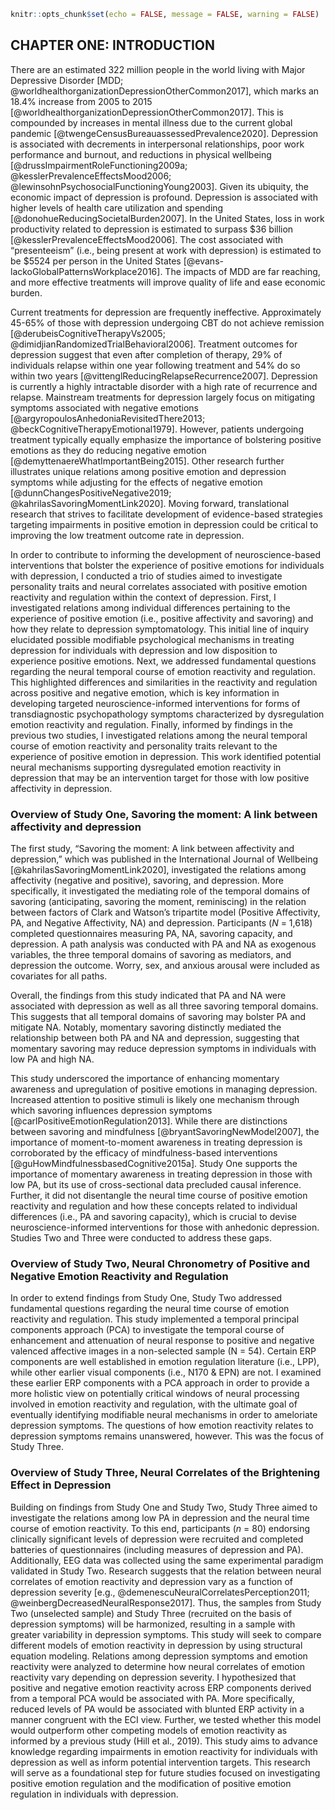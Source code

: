 ```r
knitr::opts_chunk$set(echo = FALSE, message = FALSE, warning = FALSE)
```
## CHAPTER ONE: INTRODUCTION

There are an estimated 322 million people in the world living with Major Depressive Disorder [MDD; @worldhealthorganizationDepressionOtherCommon2017], which marks an 18.4% increase from 2005 to 2015 [@worldhealthorganizationDepressionOtherCommon2017].
This is compounded by increases in mental illness due to the current global pandemic [@twengeCensusBureauassessedPrevalence2020]. 
Depression is associated with decrements in interpersonal relationships, poor work performance and burnout, and reductions in physical wellbeing [@drussImpairmentRoleFunctioning2009a; @kesslerPrevalenceEffectsMood2006; @lewinsohnPsychosocialFunctioningYoung2003].
Given its ubiquity, the economic impact of depression is profound.
Depression is associated with higher levels of health care utilization and spending [@donohueReducingSocietalBurden2007].
In the United States, loss in work productivity related to depression is estimated to surpass \$36 billion [@kesslerPrevalenceEffectsMood2006].
The cost associated with “presenteeism” (i.e., being present at work with depression) is estimated to be \$5524 per person in the United States [@evans-lackoGlobalPatternsWorkplace2016].
The impacts of MDD are far reaching, and more effective treatments will improve quality of life and ease economic burden. 

Current treatments for depression are frequently ineffective. 
Approximately 45-65% of those with depression undergoing CBT do not achieve remission [@derubeisCognitiveTherapyVs2005; @dimidjianRandomizedTrialBehavioral2006].
Treatment outcomes for depression suggest that even after completion of therapy, 29% of individuals relapse within one year following treatment and 54% do so within two years [@vittenglReducingRelapseRecurrence2007].
Depression is currently a highly intractable disorder with a high rate of recurrence and relapse.
Mainstream treatments for depression largely focus on mitigating symptoms associated with negative emotions [@argyropoulosAnhedoniaRevisitedThere2013; @beckCognitiveTherapyEmotional1979].
However, patients undergoing treatment typically equally emphasize the importance of bolstering positive emotions as they do reducing negative emotion [@demyttenaereWhatImportantBeing2015].
Other research further illustrates unique relations among positive emotion and depression symptoms while adjusting for the effects of negative emotion [@dunnChangesPositiveNegative2019; @kahrilasSavoringMomentLink2020]. 
Moving forward, translational research that strives to facilitate development of evidence-based strategies targeting impairments in positive emotion in depression could be critical to improving the low treatment outcome rate in depression.

In order to contribute to informing the development of neuroscience-based interventions that bolster the experience of positive emotions for individuals with depression, I conducted a trio of studies aimed to investigate personality traits and neural correlates associated with positive emotion reactivity and regulation within the context of depression. First, I investigated relations among individual differences pertaining to the experience of positive emotion (i.e., positive affectivity and savoring) and how they relate to depression symptomatology. This initial line of inquiry elucidated possible modifiable psychological mechanisms in treating depression for individuals with depression and low disposition to experience positive emotions. Next, we addressed fundamental questions regarding the neural temporal course of emotion reactivity and regulation. This highlighted differences and similarities in the  reactivity and regulation across positive and negative emotion, which is key information in developing targeted neuroscience-informed interventions for forms of transdiagnostic psychopathology symptoms characterized by dysregulation emotion reactivity and regulation. Finally, informed by findings in the previous two studies, I investigated relations among the neural temporal course of emotion reactivity and personality traits relevant to the experience of positive emotion in depression. This work identified potential neural mechanisms supporting dysregulated emotion reactivity in depression that may be an intervention target for those with low positive affectivity in depression.

### Overview of Study One, Savoring the moment: A link between affectivity and depression

The first study, “Savoring the moment: A link between affectivity and depression,” which was published in the International Journal of Wellbeing [@kahrilasSavoringMomentLink2020], investigated the relations among affectivity (negative and positive), savoring, and depression.
More specifically, it investigated the mediating role of the temporal domains of savoring (anticipating, savoring the moment, reminiscing) in the relation between factors of Clark and Watson’s tripartite model (Positive Affectivity, PA, and Negative Affectivity, NA) and depression.
Participants ($N$ = 1,618) completed questionnaires measuring PA, NA, savoring capacity, and depression.
A path analysis was conducted with PA and NA as exogenous variables, the three temporal domains of savoring as mediators, and depression the outcome. Worry, sex, and anxious arousal were included as covariates for all paths.

Overall, the findings from this study indicated that PA and NA were associated with depression as well as all three savoring temporal domains.
This suggests that all temporal domains of savoring may bolster PA and mitigate NA.
Notably, momentary savoring distinctly mediated the relationship between both PA and NA and depression, suggesting that  momentary savoring may reduce depression symptoms in individuals with low PA and high NA.

This study underscored the importance of enhancing momentary awareness and upregulation of positive emotions in managing depression. Increased attention to positive stimuli is likely one mechanism through which savoring influences depression symptoms [@carlPositiveEmotionRegulation2013].
While there are distinctions between savoring and mindfulness [@bryantSavoringNewModel2007], the importance of moment-to-moment awareness in treating depression is corroborated by the efficacy of mindfulness-based interventions [@guHowMindfulnessbasedCognitive2015a].
Study One supports the importance of momentary awareness in treating depression in those with low PA, but its use of cross-sectional data precluded causal inference.
Further, it did not disentangle the neural time course of positive emotion reactivity and regulation and how these concepts related to individual differences (i.e., PA and savoring capacity), which is crucial to devise neuroscience-informed interventions for those with anhedonic depression.
Studies Two and Three were conducted to address these gaps.

### Overview of Study Two, Neural Chronometry of Positive and Negative Emotion Reactivity and Regulation

In order to extend findings from Study One, Study Two addressed fundamental questions regarding the neural time course of emotion reactivity and regulation. This study implemented a temporal principal components approach (PCA) to investigate the temporal course of enhancement and attenuation of neural response to positive and negative valenced affective images in a non-selected sample (N = 54). Certain ERP components are well established in emotion regulation literature (i.e., LPP), while other earlier visual components (i.e., N170 & EPN) are not. I examined these earlier ERP components with a PCA approach in order to provide a more holistic view on potentially critical windows of neural processing involved in emotion reactivity and regulation, with the ultimate goal of eventually identifying modifiable neural mechanisms in order to ameloriate depression symptoms. The questions of how emotion reactivity relates to depression symptoms remains unanswered, however. This was the focus of Study Three.

### Overview of Study Three, Neural Correlates of the Brightening Effect in Depression

Building on findings from Study One and Study Two, Study Three aimed to investigate the relations among low PA in depression and the neural time course of emotion reactivity. 
To this end, participants (*n* = 80) endorsing clinically significant levels of depression were recruited and completed batteries of questionnaires (including measures of depression and PA). 
Additionally, EEG data was collected using the same experimental paradigm validated in Study Two. 
Research suggests that the relation between neural correlates of emotion reactivity and depression vary as a function of depression severity [e.g., @demenescuNeuralCorrelatesPerception2011; @weinbergDecreasedNeuralResponse2017].
Thus, the samples from Study Two (unselected sample) and Study Three (recruited on the basis of depression symptoms) will be harmonized, resulting in a sample with greater variability in depression symptoms.
This study will seek to compare different models of emotion reactivity in depression by using structural equation modeling. 
Relations among depression symptoms and emotion reactivity were analyzed to determine how neural correlates of emotion reactivity vary depending on depression severity. 
I hypothesized that positive and negative emotion reactivity across ERP components derived from a temporal PCA would be associated with PA. 
More specifically, reduced levels of PA would be associated with blunted ERP activity in a manner congruent with the ECI view. 
Further, we tested whether this model would outperform other competing models of emotion reactivity as informed by a previous study (Hill et al., 2019). 
This study aims to advance knowledge regarding impairments in emotion reactivity for individuals with depression as well as inform potential intervention targets. 
This research will serve as a foundational step for future studies focused on investigating positive emotion regulation and the modification of positive emotion regulation in individuals with depression.

